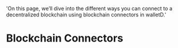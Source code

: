   'On this page, we’ll dive into the different ways you can connect to a decentralized blockchain using blockchain connectors in walletD.'

# Blockchain Connectors

